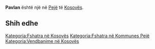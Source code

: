 {{Fshat në 
 | Emri                = Pavlan
 | EmriAlt                = 
 | NAME_SHORT_FORM=      
 | NAME_GENERIC=      
 | NAME_SORT_NAME_RO=      PAVLAN
 | FULL_NAME_RO = Pavlan
 | FULL_NAME_ND_RO=Pavlan
 | SORT_NAME_RG=PAVLAN
 | FULL_NAME_RG=Pavlan
 | FULL_NAME_ND_RG=Pavlan
 | SRP_NAME_SHORT_FORM=      
 | SRP_NAME_GENERIC=      
 | SRP_NAME_SORT_NAME_RO=      
 | SRP_FULL_NAME_RO = 
 | SRP_FULL_NAME_ND_RO=
 | SRP_SORT_NAME_RG=
 | SRP_FULL_NAME_RG=
 | SRP_FULL_NAME_ND_RG=
 | Emri (Rasa dhanore) = 
 | Figura              = 
 | Shteti              = Kosovo
 | Komuna              = Pejë
 | Kodi postar         = 
 | Sipërfaqja          = 

 | Popullsia           = 

 | Regj. i popullsisë  = 
 | Dend. e popullsisë  = 
 | Faqja zyrtare       = 
 <!--- Koordinatat ----> 
 | Gjerësia            = 42.656667
 | Gjatësia            = 20.361111
 | Lartësia            = 
}}
'''Pavlan''' është një [[]] në [[Pejë]] të [[Kosovës]].

<!-- == Gjeografia == -->
<!-- == Historia == -->
<!-- == Demografia == -->
== Shih edhe ==
{{Komuna Pejë}}
{{Kosovo-Administrata-Cung}}

[[Kategoria:Fshatra në Kosovës]]
[[Kategoria:Fshatra në Kommunes Pejë]]
[[Kategoria:Vendbanime në Kosovës]]